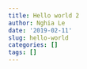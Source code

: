 ```yaml
---
title: Hello world 2
author: Nghia Le
date: '2019-02-11'
slug: hello-world
categories: []
tags: []
---
```

 
